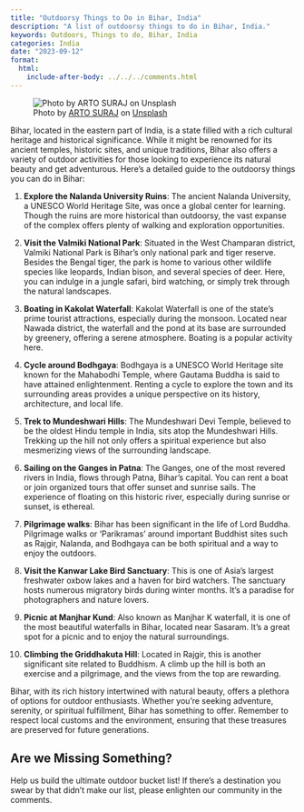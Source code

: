 ```yaml
---
title: "Outdoorsy Things to Do in Bihar, India"
description: "A list of outdoorsy things to do in Bihar, India."
keywords: Outdoors, Things to do, Bihar, India
categories: India
date: "2023-09-12"
format:
  html:
    include-after-body: ../../../comments.html
---
```


![Photo by <a href="https://unsplash.com/@artosuraj?utm_source=unsplash&utm_medium=referral&utm_content=creditCopyText">ARTO SURAJ</a> on <a href="https://unsplash.com/photos/CUo_7OUWEmM?utm_source=unsplash&utm_medium=referral&utm_content=creditCopyText">Unsplash</a>](https://images.unsplash.com/photo-1629705991555-46d94cbcf753?ixlib=rb-4.0.3&ixid=M3wxMjA3fDB8MHxwaG90by1wYWdlfHx8fGVufDB8fHx8fA%3D%3D&auto=format&fit=crop&w=3133&q=80){fig-alt="Photo of Ghora Katora lake, Ghora Katora, Bihar" .preview-image}

Bihar, located in the eastern part of India, is a state filled with a rich cultural heritage and historical significance. While it might be renowned for its ancient temples, historic sites, and unique traditions, Bihar also offers a variety of outdoor activities for those looking to experience its natural beauty and get adventurous. Here's a detailed guide to the outdoorsy things you can do in Bihar: 

1. **Explore the Nalanda University Ruins**:
The ancient Nalanda University, a UNESCO World Heritage Site, was once a global center for learning. Though the ruins are more historical than outdoorsy, the vast expanse of the complex offers plenty of walking and exploration opportunities. 

2. **Visit the Valmiki National Park**:
Situated in the West Champaran district, Valmiki National Park is Bihar's only national park and tiger reserve. Besides the Bengal tiger, the park is home to various other wildlife species like leopards, Indian bison, and several species of deer. Here, you can indulge in a jungle safari, bird watching, or simply trek through the natural landscapes. 

3. **Boating in Kakolat Waterfall**:
Kakolat Waterfall is one of the state's prime tourist attractions, especially during the monsoon. Located near Nawada district, the waterfall and the pond at its base are surrounded by greenery, offering a serene atmosphere. Boating is a popular activity here. 

4. **Cycle around Bodhgaya**:
Bodhgaya is a UNESCO World Heritage site known for the Mahabodhi Temple, where Gautama Buddha is said to have attained enlightenment. Renting a cycle to explore the town and its surrounding areas provides a unique perspective on its history, architecture, and local life.

5. **Trek to Mundeshwari Hills**:
The Mundeshwari Devi Temple, believed to be the oldest Hindu temple in India, sits atop the Mundeshwari Hills. Trekking up the hill not only offers a spiritual experience but also mesmerizing views of the surrounding landscape. 

6. **Sailing on the Ganges in Patna**:
The Ganges, one of the most revered rivers in India, flows through Patna, Bihar's capital. You can rent a boat or join organized tours that offer sunset and sunrise sails. The experience of floating on this historic river, especially during sunrise or sunset, is ethereal. 

7. **Pilgrimage walks**:
Bihar has been significant in the life of Lord Buddha. Pilgrimage walks or 'Parikramas' around important Buddhist sites such as Rajgir, Nalanda, and Bodhgaya can be both spiritual and a way to enjoy the outdoors. 

8. **Visit the Kanwar Lake Bird Sanctuary**:
This is one of Asia's largest freshwater oxbow lakes and a haven for bird watchers. The sanctuary hosts numerous migratory birds during winter months. It's a paradise for photographers and nature lovers. 

9. **Picnic at Manjhar Kund**:
Also known as Manjhar K waterfall, it is one of the most beautiful waterfalls in Bihar, located near Sasaram. It's a great spot for a picnic and to enjoy the natural surroundings. 

10. **Climbing the Griddhakuta Hill**:
Located in Rajgir, this is another significant site related to Buddhism. A climb up the hill is both an exercise and a pilgrimage, and the views from the top are rewarding.

Bihar, with its rich history intertwined with natural beauty, offers a plethora of options for outdoor enthusiasts. Whether you're seeking adventure, serenity, or spiritual fulfillment, Bihar has something to offer. Remember to respect local customs and the environment, ensuring that these treasures are preserved for future generations.

::: callout-tip
## Are we Missing Something?
Help us build the ultimate outdoor bucket list! If there's a destination you swear by that didn't make our list, please enlighten our community in the comments.
:::
